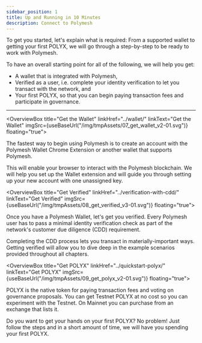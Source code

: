 ```yaml
---
sidebar_position: 1
title: Up and Running in 10 Minutes
description: Connect to Polymesh
---
```



To get you started, let's explain what is required: From a supported wallet to getting your first POLYX, we will go through a step-by-step to be ready to work with Polymesh.

To have an overall starting point for all of the following, we will help you get:

- A wallet that is integrated with Polymesh,
- Verified as a user, i.e. complete your identity verification to let you transact with the network, and
- Your first POLYX, so that you can begin paying transaction fees and participate in governance.

---

<OverviewBox title="Get the Wallet" linkHref="../wallet/" linkText="Get the Wallet" imgSrc={useBaseUrl("/img/tmpAssets/07_get_wallet_v2-01.svg")} floating="true">

The fastest way to begin using Polymesh is to create an account with the Polymesh Wallet Chrome Extension or another wallet that supports Polymesh.

This will enable your browser to interact with the Polymesh blockchain. We will help you set up the Wallet extension and will guide you through setting up your new account with one unassigned key.

</OverviewBox>

<OverviewBox title="Get Verified" linkHref="../verification-with-cdd/" linkText="Get Verified" imgSrc={useBaseUrl("/img/tmpAssets/08_get_verified_v3-01.svg")} floating="true">

Once you have a Polymesh Wallet, let's get you verified. Every Polymesh user has to pass a minimal identity verification check as part of the network's customer due diligence (CDD) requirement.

Completing the CDD process lets you transact in materially-important ways. Getting verified will allow you to dive deep in the example scenarios provided throughout all chapters.

</OverviewBox>

<OverviewBox title="Get POLYX" linkHref="../quickstart-polyx/" linkText="Get POLYX" imgSrc={useBaseUrl("/img/tmpAssets/09_get_polyx_v2-01.svg")} floating="true">

POLYX is the native token for paying transaction fees and voting on governance proposals. You can get Testnet POLYX at no cost so you can experiment with the Testnet. On Mainnet you can purchase from an exchange that lists it.

Do you want to get your hands on your first POLYX? No problem! Just follow the steps and in a short amount of time, we will have you spending your first POLYX.

</OverviewBox>

